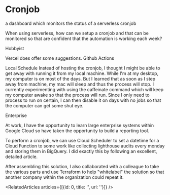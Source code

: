 
<Meta title="menu/missions/cronjob" />

# Cronjob

<Subtitle>a dashboard which monitors the status of a serverless cronjob </Subtitle>

<Paragraph>
When using serverless, how can we setup a cronjob and that can be monitored so that are confident that the automation is working each week?
</Paragraph>

<SubHeadline>Hobbyist</SubHeadline>

<Paragraph>
Vercel does offer <Link url="https://vercel.com/docs/solutions/cron-jobs">some suggestions.</Link>
</Paragraph>
<SubHeadline>Github Actions</SubHeadline>


<SubHeadline>Local Schedule</SubHeadline>
<Paragraph>
Instead of hosting the cronjob, I thought I might be able to get away with running it from my local machine. While I'm at my desktop, my computer is on most of the days. But I learned that as soon as I step away from machine, my mac will sleep and thus the process will stop.
</Paragraph>
<Paragraph>
I currently experimenting with using the <Link url="https://www.howtogeek.com/245683/how-to-prevent-your-mac-from-sleeping-with-no-additional-software/">caffeinate command</Link> which will keep my computer awake so that the process will run. Since I only need to process to run on certain, I can then disable it on days with no jobs so that the computer can get some shut eye. 
</Paragraph>

<SubHeadline>Enterprise</SubHeadline>

At work, I have the opportunity to learn large enterprise systems within Google Cloud so have taken the opportunity to build a reporting tool.

To perform a cronjob, we can use Cloud Scheduler to set a datetime for a Cloud Function to some work like collecting lighthouse audits every monday and storing them in BigQuery. I did exactly this by following an excellent, detailed <Link url="https://www.simoahava.com/google-cloud/lighthouse-bigquery-google-cloud-platform/">article</Link>. 

After assembling this solution, I also collaborated with a colleague to take the various parts and use <Link url='https://cloud.google.com/docs/terraform'>Terraform</Link> to help "whitelabel" the solution so that another company within the organization could repeat it.

<RelatedArticles articles={[{id: 0, title: '', url: ''}]} />